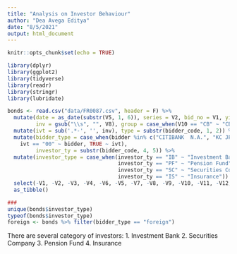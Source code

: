 ```yaml
---
title: "Analysis on Investor Behaviour"
author: "Dea Avega Editya"
date: "8/5/2021"
output: html_document
---
```


```r
knitr::opts_chunk$set(echo = TRUE)

library(dplyr)
library(ggplot2)
library(tidyverse)
library(readr)
library(stringr)
library(lubridate)

bonds <- read.csv("data/FR0087.csv", header = F) %>% 
  mutate(date = as_date(substr(V5, 1, 6)), series = V2, bid_no = V1, yield = V3, bid = V4, bidder = V6, bidder_code = V8, 
         inv = gsub("\\s", "", V8), group = case_when(V10 == "CB" ~ "CB", TRUE ~ "non-CB"), custody = V11, alloted_unit = V12, proceed = V13, acr_int = V14) %>% 
  mutate(ivt = sub('.*-', '', inv), type = substr(bidder_code, 1, 2)) %>% 
  mutate(bidder_type = case_when(bidder %in% c("CITIBANK  N.A.", "KC JPMORGAN CHASE BANK  N.A.", "DEUTSCHE BANK  A.G.", "STANDCHART BANK") ~ "foreign", TRUE ~ "resident"),investor = case_when(
    ivt == "00" ~ bidder, TRUE ~ ivt),  
         investor_ty = substr(bidder_code, 4, 5)) %>% 
  mutate(investor_type = case_when(investor_ty == "IB" ~ "Investment Bank", 
                                   investor_ty == "PF" ~ "Pension Fund",
                                   investor_ty == "SC" ~ "Securities Company",
                                   investor_ty == "IS" ~ "Insurance")) %>% 
  select(-V1, -V2, -V3, -V4, -V6, -V5, -V7, -V8, -V9, -V10, -V11, -V12, -V13, -V14, -inv, -type, -ivt, -investor_ty) %>% 
  as_tibble()

###
unique(bonds$investor_type)
typeof(bonds$investor_type)
foreign <- bonds %>% filter(bidder_type == "foreign")
```

There are several category of investors:
1. Investment Bank
2. Securities Company
3. Pension Fund
4. Insurance


